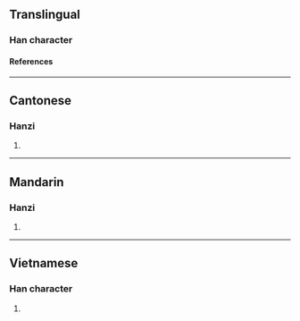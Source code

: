 {{character info}}
==Translingual==

===Han character===
{{Han char|rn=64|rad=手|as=12|sn=15|four=55086|canj=QLMC|ids=⿰扌貴}}

====References====
{{Han ref|kx=0453.290|dkj=12685|dj=0803.120|hdz=31958.030|uh=648C}}

----

==Cantonese==

===Hanzi===
{{yue-hanzi|jyut=[[gwai6]]|y=gwai6}}

# {{rfdef|yue|sort=手12}}

----

==Mandarin==

===Hanzi===
{{cmn-hanzi|pin=[[guì]] ([[gui4]]), [[kuì]] ([[kui4]])|wg=kuei<sup>4</sup>, k'uei<sup>4</sup>}}

# {{rfdef|cmn|sort=手12}}

----

==Vietnamese==

===Han character===
{{vi-readings|rs=手12|reading=quấy}}

# {{rfdef|vi|sort=手12}}
